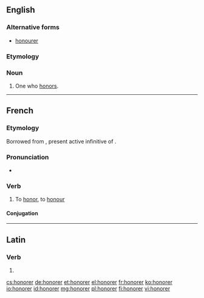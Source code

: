 ==English==

===Alternative forms===
* [[honourer]]

===Etymology===
{{suffix|honor|er}}

===Noun===
{{en-noun}}

# One who [[honor]]s.

----

==French==

===Etymology===
Borrowed from {{etyl|la|fr}} {{term|honorare|honorāre|lang=la}}, present active infinitive of {{term|honoro|honōrō|lang=la}}.

===Pronunciation===
* {{audio|Fr-honorer.ogg|Audio}}

===Verb===
{{fr-verb}}

# To [[honor]], to [[honour]]

====Conjugation====
{{fr-conj-er|honor|avoir}}

----

==Latin==

===Verb===
{{la-verb-form|honōrer}}

# {{conjugation of|[[honoro#Latin|honōrō]]||1|s|pres|pass|sub}}

[[cs:honorer]]
[[de:honorer]]
[[et:honorer]]
[[el:honorer]]
[[fr:honorer]]
[[ko:honorer]]
[[io:honorer]]
[[id:honorer]]
[[mg:honorer]]
[[pl:honorer]]
[[fi:honorer]]
[[vi:honorer]]